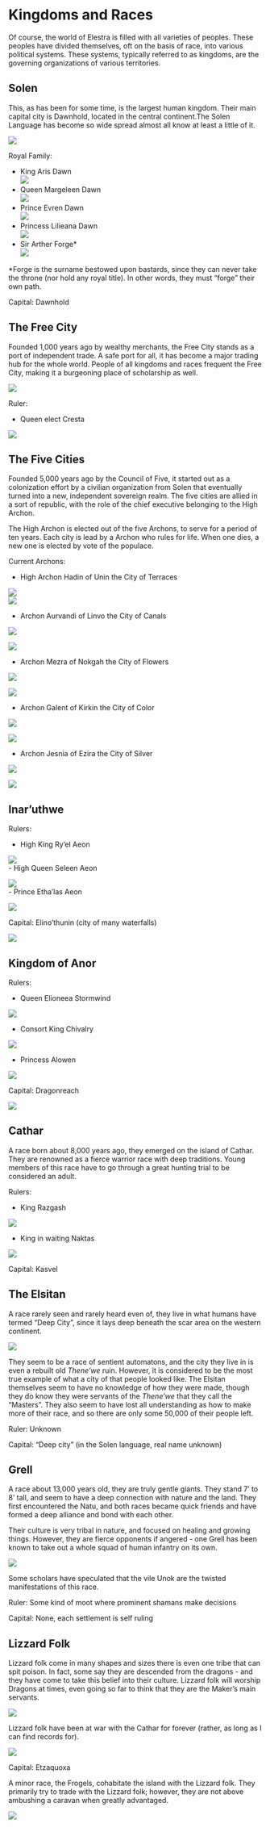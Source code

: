 # Kingdoms and Races  

Of course, the world of Elestra is filled with all varieties of peoples. These peoples have divided themselves, oft on the basis of race, into various political systems. These systems, typically referred to as kingdoms, are the governing organizations of various territories.  

## Solen {-}  

This, as has been for some time, is the largest human kingdom. Their main capital city is Dawnhold, located in the central continent.The Solen Language has become so wide spread almost all know at least a little of it.  

![](./images/races/dawn_hold_map.png)

Royal Family:  

-   King Aris Dawn  
![](./images/races/King_Airis_Dawn.jpg)  
-   Queen Margeleen Dawn  
![](./images/races/Queen_Margeleen_Dawn.jpg)  
-   Prince Evren Dawn  
![](./images/races/Prince_Evren_Dawn.jpg)  
-   Princess Lilieana Dawn  
![](./images/races/Princess_Lilieana_Dawn.jpg)  
-   Sir Arther Forge*    
![](./images/races/Prince_Arther_Forge.jpg)  

*Forge is the surname bestowed upon bastards, since they can never take the throne (nor hold any royal title). In other words, they must "forge" their own path.  

Capital: Dawnhold  

## The Free City {-}  

Founded 1,000 years ago by wealthy merchants, the Free City stands as a port of independent trade. A safe port for all, it has become a major trading hub for the whole world. People of all kingdoms and races frequent the Free City, making it a burgeoning place of scholarship as well.    

![](./images/races/freecity.png)  

Ruler:

-   Queen elect Cresta  

![](./images/races/Queen_elect_of_the_water_city.jpg)  

## The Five Cities {-}  

Founded 5,000 years ago by the Council of Five, it started out as a colonization effort by a civilian organization from Solen that eventually turned into a new, independent sovereign realm. The five cities are allied in a sort of republic, with the role of the chief executive belonging to the High Archon.   

The High Archon is elected out of the five Archons, to serve for a period of ten years. Each city is lead by a Archon who rules for life. When one dies, a new one is elected by vote of the populace.  

Current Archons:  

-   High Archon Hadin of Unin the City of Terraces  

![](./images/races/High_Archon_Hadin_of_Unin_the_city_of_terraces.jpg)  
![](./images/races/terraces.jpeg)  

-   Archon Aurvandi of Linvo the City of Canals  

![](./images/races/Archon_aurvandi_of_Linvo_the_city_of_canals.jpg)  

![](./images/races/city_of_canals.jpg)  

-   Archon Mezra of Nokgah the City of Flowers

![](./images/races/Archon_Mezra_of_Nokgah_the_city_of_flowers.jpg)  

![](./images/races/city_flowers.jpg)  


-   Archon Galent of Kirkin the City of Color  

![](./images/races/Archon_Galent_of_Kirkin_the_city_of_color.jpg)  

![](./images/races/city_color.jpg)  

-   Archon Jesnia of Ezira the City of Silver  

![](./images/races/Archon_Jesnia_of_Ezira_the_city_of_silver.jpg)  

![](./images/races/Silver_City.jpg)  

## Inar'uthwe {-}  

Rulers:  

-   High King Ry'el Aeon  

![](./images/races/SPOILER_High_King_Ryel_Aeon.jpg)  
-   High Queen Seleen Aeon  

![](./images/races/High_Queen_Seleen_Aeon.jpg)  
-   Prince Etha'las Aeon  

![](./images/races/elf_prine.jpg)  

Capital: Elino'thunin (city of many waterfalls)  

![](./images/races/elinothunin_city_of_many_waterfalls.jpg)  

## Kingdom of Anor {-}  

Rulers:  

-   Queen Elioneea Stormwind  

![](./images/races/Queen_Elioneea_Stormwind1.png)  

-   Consort King Chivalry  

![](./images/races/King_Shivalery.jpg)  

-   Princess Alowen  

![](./images/races/princess_alowen.jpg)  

Capital: Dragonreach  

![](./images/races/dragonreach.jpg)  

## Cathar {-}  

A race born about 8,000 years ago, they emerged on the island of Cathar. They are renowned as a fierce warrior race with deep traditions. Young members of this race have to go through a great hunting trial to be considered an adult.

Rulers:  

-   King Razgash  

![](./images/races/king razgash.jpg)  

-   King in waiting Naktas  

![](./images/races/king_natkas.jpg)  

Capital: Kasvel  

## The Elsitan {-}  

A race rarely seen and rarely heard even of, they live in what humans have termed "Deep City", since it lays deep beneath the scar area on the western continent.  

![](./images/races/elsitan.jpg)  

They seem to be a race of sentient automatons, and the city they live in is even a rebuilt old *Thene'we* ruin. However, it is considered to be the most true example of what a city of that people looked like.  The Elsitan themselves seem to have no knowledge of how they were made, though they do know they were servants of the *Thene'we* that they call the "Masters". They also seem to have lost all understanding as how to make more of their race, and so there are only some 50,000 of their people left.  

Ruler: Unknown  

Capital: “Deep city” (in the Solen language, real name unknown)  

## Grell {-}  

A race about 13,000 years old, they are truly gentle giants. They stand 7' to 8' tall, and seem to have a deep connection with nature and the land. They first encountered the Natu, and both races became quick friends and have formed a deep alliance and bond with each other.  

Their culture is very tribal in nature, and focused on healing and growing things. However, they are fierce opponents if angered - one Grell has been known to take out a whole squad of human infantry on its own.  

![](./images/races/Grell.jpg)  

Some scholars have speculated that the vile Unok are the twisted manifestations of this race.  

Ruler: Some kind of moot where prominent shamans make decisions  

Capital: None, each settlement is self ruling   

## Lizzard Folk {-}  

Lizzard folk come in many shapes and sizes there is even one tribe that can spit poison. In fact, some say they are descended from the dragons - and they have come to take this belief into their culture. Lizzard folk will worship Dragons at times, even going so far to think that they are the Maker's main servants.  

![](images/races/lizzard.jpg)

Lizzard folk have been at war with the Cathar for forever (rather, as long as I can find records for).  

![](images/races/lizzard2.jpg)  

Capital: Etzaquoxa  

A minor race, the Frogels, cohabitate the island with the Lizzard folk. They primarily try to trade with the Lizzard folk; however, they are not above ambushing a caravan when greatly advantaged.  

![](images/races/frogels.jpg)  